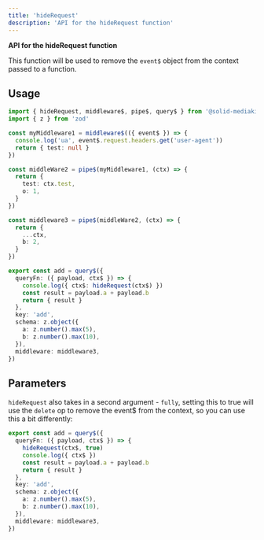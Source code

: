 ```yaml
---
title: 'hideRequest'
description: 'API for the hideRequest function'
---
```


**API for the hideRequest function**

This function will be used to remove the `event$` object from the context passed to a function.

## Usage

```ts
import { hideRequest, middleware$, pipe$, query$ } from '@solid-mediakit/prpc'
import { z } from 'zod'

const myMiddleware1 = middleware$(({ event$ }) => {
  console.log('ua', event$.request.headers.get('user-agent'))
  return { test: null }
})

const middleWare2 = pipe$(myMiddleware1, (ctx) => {
  return {
    test: ctx.test,
    o: 1,
  }
})

const middleware3 = pipe$(middleWare2, (ctx) => {
  return {
    ...ctx,
    b: 2,
  }
})

export const add = query$({
  queryFn: ({ payload, ctx$ }) => {
    console.log({ ctx$: hideRequest(ctx$) })
    const result = payload.a + payload.b
    return { result }
  },
  key: 'add',
  schema: z.object({
    a: z.number().max(5),
    b: z.number().max(10),
  }),
  middleware: middleware3,
})
```

## Parameters

`hideRequest` also takes in a second argument - `fully`, setting this to true will use the `delete` op to remove the event$ from the context, so you can use this a bit differently:

```ts
export const add = query$({
  queryFn: ({ payload, ctx$ }) => {
    hideRequest(ctx$, true)
    console.log({ ctx$ })
    const result = payload.a + payload.b
    return { result }
  },
  key: 'add',
  schema: z.object({
    a: z.number().max(5),
    b: z.number().max(10),
  }),
  middleware: middleware3,
})
```
